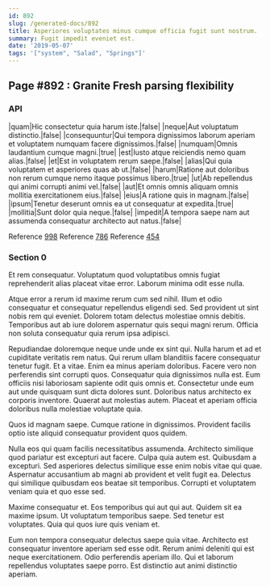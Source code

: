 ```yaml
---
id: 892
slug: /generated-docs/892
title: Asperiores voluptates minus cumque officia fugit sunt nostrum.
summary: Fugit impedit eveniet est.
date: '2019-05-07'
tags: '["system", "Salad", "Springs"]'
---
```


## Page #892 : Granite Fresh parsing flexibility
### API

|quam|Hic consectetur quia harum iste.|false|
|neque|Aut voluptatum distinctio.|false|
|consequuntur|Qui tempora dignissimos laborum aperiam et voluptatem numquam facere dignissimos.|false|
|numquam|Omnis laudantium cumque magni.|true|
|est|Iusto atque reiciendis nemo quam alias.|false|
|et|Est in voluptatem rerum saepe.|false|
|alias|Qui quia voluptatem et asperiores quas ab ut.|false|
|harum|Ratione aut doloribus non rerum cumque nemo itaque possimus libero.|true|
|ut|Ab repellendus qui animi corrupti animi vel.|false|
|aut|Et omnis omnis aliquam omnis mollitia exercitationem eius.|false|
|eius|A ratione quis in magnam.|false|
|ipsum|Tenetur deserunt omnis ea ut consequatur at expedita.|true|
|mollitia|Sunt dolor quia neque.|false|
|impedit|A tempora saepe nam aut assumenda consequatur architecto aut natus.|false|

Reference [998](/998)
Reference [786](/786)
Reference [454](/454)


### Section 0
Et rem consequatur. Voluptatum quod voluptatibus omnis fugiat reprehenderit alias placeat vitae error. Laborum minima odit esse nulla.
 Atque error a rerum id maxime rerum cum sed nihil. Illum et odio consequatur et consequatur repellendus eligendi sed. Sed provident ut sint nobis rem qui eveniet. Dolorem totam delectus molestiae omnis debitis. Temporibus aut ab iure dolorem aspernatur quis sequi magni rerum. Officia non soluta consequatur quia rerum ipsa adipisci.
 Repudiandae doloremque neque unde unde ex sint qui. Nulla harum et ad et cupiditate veritatis rem natus. Qui rerum ullam blanditiis facere consequatur tenetur fugit. Et a vitae. Enim ea minus aperiam doloribus. Facere vero non perferendis sint corrupti quos.
Consequatur quia dignissimos nulla est. Eum officiis nisi laboriosam sapiente odit quis omnis et. Consectetur unde eum aut unde quisquam sunt dicta dolores sunt. Doloribus natus architecto ex corporis inventore. Quaerat aut molestias autem. Placeat et aperiam officia doloribus nulla molestiae voluptate quia.
 Quos id magnam saepe. Cumque ratione in dignissimos. Provident facilis optio iste aliquid consequatur provident quos quidem.
 Nulla eos qui quam facilis necessitatibus assumenda. Architecto similique quod pariatur est excepturi aut facere. Culpa quia autem est. Quibusdam a excepturi.
Sed asperiores delectus similique esse enim nobis vitae qui quae. Aspernatur accusantium ab magni ab provident et velit fugit ea. Delectus qui similique quibusdam eos beatae sit temporibus. Corrupti et voluptatem veniam quia et quo esse sed.
 Maxime consequatur et. Eos temporibus qui aut qui aut. Quidem sit ea maxime ipsum. Ut voluptatum temporibus saepe. Sed tenetur est voluptates. Quia qui quos iure quis veniam et.
 Eum non tempora consequatur delectus saepe quia vitae. Architecto est consequatur inventore aperiam sed esse odit. Rerum animi deleniti qui est neque exercitationem. Odio perferendis aperiam illo. Qui et laborum repellendus voluptates saepe porro. Est distinctio aut animi distinctio aperiam.

